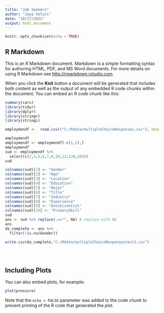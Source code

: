 ---
title: "Job Seekers"
author: "Jaya Veluri"
date: "10/17/2021"
output: html_document
---

```{r setup, include=FALSE}
knitr::opts_chunk$set(echo = TRUE)
```

## R Markdown

This is an R Markdown document. Markdown is a simple formatting syntax for authoring HTML, PDF, and MS Word documents. For more details on using R Markdown see <http://rmarkdown.rstudio.com>.

When you click the **Knit** button a document will be generated that includes both content as well as the output of any embedded R code chunks within the document. You can embed an R code chunk like this:

```{r cars}
summary(cars)
library(tidyr)
library(dplyr)
library(stringr)
library(stringi)

employmendf <-  read.csv(("C:/Rdata/multipleChoiceResponses.csv"), header=T,sep="," )

employmendf
employmendf <- employmendf[-c(1,2),]
employmendf
sud <- employmendf %>%
  select(c(2,4,5,6,7,8,10,12,130,104))
sud

colnames(sud)[1] <- "Gender"
colnames(sud)[2] <- "Age"
colnames(sud)[3] <- "Location"
colnames(sud)[4] <- "Education"
colnames(sud)[5] <- "Major"
colnames(sud)[6] <- "Title"
colnames(sud)[7] <- "Industry"
colnames(sud)[8] <- "Experience"
colnames(sud)[9] <- "DataScientist"
colnames(sud)[10] <- "PrimarySkill"
sud
ans <- sud %>% replace(.=="", NA) # replace with NA
ans
da_complete <- ans %>%
  filter(!is.na(Gender))     

write.csv(da_complete,"C:/Rdata/multipleChoiceResponsestest1.csv")


  

```

## Including Plots

You can also embed plots, for example:

```{r pressure, echo=FALSE}
plot(pressure)
```

Note that the `echo = FALSE` parameter was added to the code chunk to prevent printing of the R code that generated the plot.
